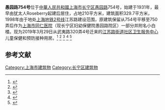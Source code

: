 '''愚园路754号'''位于[[中華人民共和國|中華人民共和國]][[上海市|上海市]][[长宁区|长宁区]][[愚园路|愚园路]]754号，始建于1931年，最早由犹太人Roseberry起建后居住，占地210平方米，建筑面积329.7平方米，1998年由于地处[[上海地铁2号线|上海地铁2号线]]江苏路建设范围，原建筑保留从754号平移至750弄后作为[[上海市同仁医院|上海市同仁医院]]（现长宁区妇幼保健院愚园路院区）一部分并附名小白楼。现为2019年3月29日从武夷路320弄4号迁来的[[江苏路街道社区卫生服务中心|江苏路街道社区卫生服务中心]]儿童保健和预防接种用房。<ref>{{cite web|url=http://city.eastday.com/gk/20191014/u1ai20065475.html|title=长宁这10家医疗机构的“特色”全在这里-区域频道-东方网|website=city.eastday.com}}</ref>
<ref>{{cite web|url=https://www.thepaper.cn/newsDetail_forward_5223193|title=赞！长宁打造了一座白雪公主“主题乐园”！_政务_澎湃新闻-The Paper|website=www.thepaper.cn}}</ref>
<ref>{{cite web|url=http://city.021east.com/eastday/city/gk/20190328/u1a14712782_K30062.html|title=长宁江苏路街道社区卫生服务中心要“回家”了 新址在这里|website=city.021east.com}}</ref>
<ref>{{cite web|url=http://www.sohu.com/a/299991323_391447|title=【提醒】长宁这家医疗机构即将搬迁！_安化路|website=www.sohu.com}}</ref>
<ref>{{cite web|url=https://hot.online.sh.cn/content/2019-12/12/content_9459053.htm|title=赞！长宁打造了一座白雪公主“主题乐园”！——上海热线HOT频道|website=hot.online.sh.cn}}</ref>

==参考文献==
{{reflist}}

[[Category:上海市建筑物|Category:上海市建筑物]]
[[Category:长宁区建筑物|Category:长宁区建筑物]]